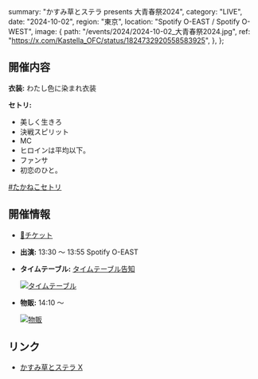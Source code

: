   summary: "かすみ草とステラ presents 大青春祭2024",
  category: "LIVE",
  date: "2024-10-02",
  region: "東京",
  location: "Spotify O-EAST / Spotify O-WEST",
  image: {
    path: "/events/2024/2024-10-02_大青春祭2024.jpg",
    ref: "https://x.com/Kastella_OFC/status/1824732920558583925",
  },
};

## 開催内容

**衣装:** わたし色に染まれ衣装

**セトリ:**

- 美しく生きろ
- 決戦スピリット
- MC
- ヒロインは平均以下。
- ファンサ
- 初恋のひと。

[#たかねこセトリ](https://x.com/Mikuru_hositani/status/1841354049175847351)

## 開催情報

- [🎫チケット](https://ticket.rakuten.co.jp/music/jpop/idle/RTLEDSS/)
- **出演:** 13:30 ～ 13:55 Spotify O-EAST
- **タイムテーブル:** [タイムテーブル告知](https://x.com/Kastella_OFC/status/1838083503956824284)

  [![タイムテーブル](/events/2024/2024-10-02_大青春祭2024_タイムテーブル.jpg)](/events/2024/2024-10-02_大青春祭2024_タイムテーブル.jpg)

- **物販:** 14:10 ～

  [![物販](/events/2024/2024-10-02_大青春祭2024_物販.jpg)](/events/2024/2024-10-02_大青春祭2024_物販.jpg)

## リンク

- [かすみ草とステラ X](https://x.com/Kastella_OFC/status/1824732920558583925)
